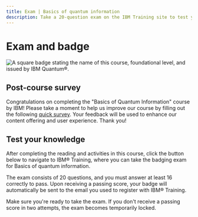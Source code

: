 ```yaml
---
title: Exam | Basics of quantum information
description: Take a 20-question exam on the IBM Training site to test your quantum information skills and receive a badge through Credly.
---
```


# Exam and badge

![A square badge stating the name of this course, foundational level, and issued by IBM Quantum&reg;.](/learning/images/courses/basics-of-quantum-information/exam/badge.avif)

## Post-course survey

Congratulations on completing the "Basics of Quantum Information" course by IBM! Please take a moment to help us improve our course by filling out the following [quick survey](https://your.feedback.ibm.com/jfe/form/SV_9WuCWHSXP8rXo7Y). Your feedback will be used to enhance our content offering and user experience. Thank you!

## Test your knowledge

After completing the reading and activities in this course, click the button below to navigate to IBM&reg; Training, where you can take the badging exam for Basics of quantum information.

The exam consists of 20 questions, and you must answer at least 16 correctly to pass. Upon receiving a passing score, your badge will automatically be sent to the email you used to register with IBM&reg; Training.

Make sure you're ready to take the exam. If you don't receive a passing score in two attempts, the exam becomes temporarily locked.

<LaunchExamButton href="https://www.ibm.com/training/course/basics-of-quantum-information-badge-quiz-DL46101G" />